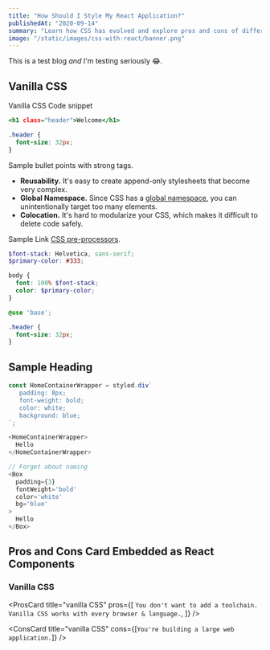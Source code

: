 ```yaml
---
title: "How Should I Style My React Application?"
publishedAt: "2020-09-14"
summary: "Learn how CSS has evolved and explore pros and cons of different styling solutions for React."
image: "/static/images/css-with-react/banner.png"
---
```


This is a test blog _and_ I'm testing seriously 😂.

## Vanilla CSS

Vanilla CSS Code snippet

```html:index.html
<h1 class="header">Welcome</h1>
```

```css:index.css
.header {
  font-size: 32px;
}
```

Sample bullet points with strong tags.

- **Reusability.** It's easy to create append-only stylesheets that become very complex.
- **Global Namespace.** Since CSS has a [global namespace](https://css-tricks.com/regarding-css-global-scope/), you can unintentionally target too many elements.
- **Colocation.** It's hard to modularize your CSS, which makes it difficult to delete code safely.

Sample Link [CSS pre-processors](https://developer.mozilla.org/en-US/docs/Glossary/CSS_preprocessor).

```scss:_base.scss
$font-stack: Helvetica, sans-serif;
$primary-color: #333;

body {
  font: 100% $font-stack;
  color: $primary-color;
}
```

```scss:_header.scss
@use 'base';

.header {
  font-size: 32px;
}
```

## Sample Heading

```js
const HomeContainerWrapper = styled.div`
   padding: 8px;
   font-weight: bold;
   color: white;
   background: blue;
`;

<HomeContainerWrapper>
  Hello
</HomeContainerWrapper>

// Forget about naming
<Box
  padding={3}
  fontWeight='bold'
  color='white'
  bg='blue'
>
  Hello
</Box>
```

## Pros and Cons Card Embedded as React Components

### Vanilla CSS

<ProsCard
  title="vanilla CSS"
  pros={[
    `You don't want to add a toolchain. Vanilla CSS works with every browser & language.`,
  ]}
/>

<ConsCard
  title="vanilla CSS"
  cons={[`You're building a large web application.`]}
/>

